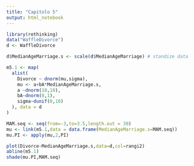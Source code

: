 ```yaml
---
title: "Capitolo 5"
output: html_notebook
---
```


```r
library(rethinking)
data("WaffleDivorce")
d <- WaffleDivorce

d$MedianAgeMarriage.s <- scale(d$MedianAgeMarriage) # standize data

m5.1 <- map(
  alist(
    Divorce ~ dnorm(mu,sigma),
    mu <- a+bA*MedianAgeMarriage.s,
    a ~dnorm(10,10),
    bA~dnorm(0,1),
    sigma~dunif(0,10)
  ), data = d
)
```

```r
MAM.seq <- seq(from=-3,to=3.5,length.out = 30)
mu <- link(m5.1,data = data.frame(MedianAgeMarriage.s=MAM.seq))
mu.PI <- apply(mu,2,PI)

plot(Divorce~MedianAgeMarriage.s,data=d,col=rangi2)
abline(m5.1)
shade(mu.PI,MAM.seq)
```



















